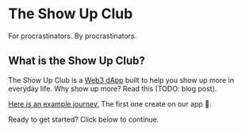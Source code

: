 
# The Show Up Club

For procrastinators. By procrastinators.

## What is the Show Up Club?

The Show Up Club is a [Web3 dApp](/web3/introduction) built to help you show up more in everyday life. 
Why show up more? Read this (TODO: blog post). 

[Here is an example journey.](https://www.theshowup.club/journeys/0) The first one create on our app 🙌.

Ready to get started? Click below to continue.